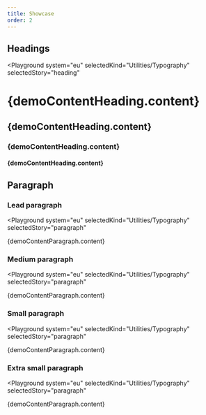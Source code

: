 ```yaml
---
title: Showcase
order: 2
---
```




## Headings

<Playground
  system="eu"
  selectedKind="Utilities/Typography"
  selectedStory="heading"
>
  <h1 className="ecl-u-type-heading-1">{demoContentHeading.content}</h1>
  <h2 className="ecl-u-type-heading-2">{demoContentHeading.content}</h2>
  <h3 className="ecl-u-type-heading-3">{demoContentHeading.content}</h3>
  <h4 className="ecl-u-type-heading-4">{demoContentHeading.content}</h4>
</Playground>

## Paragraph

### Lead paragraph

<Playground
  system="eu"
  selectedKind="Utilities/Typography"
  selectedStory="paragraph"
>
  <p className="ecl-u-type-paragraph-lead">{demoContentParagraph.content}</p>
</Playground>

### Medium paragraph

<Playground
  system="eu"
  selectedKind="Utilities/Typography"
  selectedStory="paragraph"
>
  <p className="ecl-u-type-paragraph">{demoContentParagraph.content}</p>
</Playground>

### Small paragraph

<Playground
  system="eu"
  selectedKind="Utilities/Typography"
  selectedStory="paragraph"
>
  <p className="ecl-u-type-paragraph-s">{demoContentParagraph.content}</p>
</Playground>

### Extra small paragraph

<Playground
  system="eu"
  selectedKind="Utilities/Typography"
  selectedStory="paragraph"
>
  <p className="ecl-u-type-paragraph-xs">{demoContentParagraph.content}</p>
</Playground>
